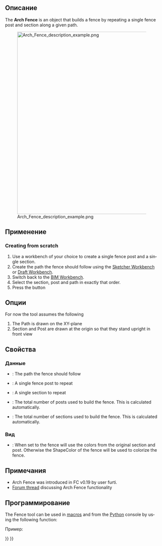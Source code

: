 <languages/>

<div class="mw-translate-fuzzy">
{{Docnav/ru
|[[Arch_Frame/ru|Каркас]]
|[[Arch_Truss/ru|Ферма]]
|[[Arch_Workbench/ru|Архитектурный верстак "Arch"]]
|IconL=Arch_Frame.svg
|IconR=Arch_Truss.svg
|IconC=Workbench_Arch.svg
}}
</div>

<div class="mw-translate-fuzzy">
{{GuiCommand/ru
|Name/ru=Ограждение
|Name=Arch_Fence
|MenuLocation=Arch → Ограждение
|Workbenches=[[Arch_Workbench/ru|Arch]]
|Version=0.19
}}
</div>

<span id="Description"></span>
==Описание==

<div lang="en" dir="ltr" class="mw-content-ltr">
The '''Arch Fence''' is an object that builds a fence by repeating a single fence post and section along a given path.
</div>

[[Image:Arch Fence description example.png|600px]]

<span id="Usage"></span>
==Применение==

<div lang="en" dir="ltr" class="mw-content-ltr">
===Creating from scratch===
</div>

<div lang="en" dir="ltr" class="mw-content-ltr">
# Use a workbench of your choice to create a single fence post and a single section.
# Create the path the fence should follow using the [[Sketcher_Workbench|Sketcher Workbench]] or [[Draft_Workbench|Draft Workbench]].
# Switch back to the [[BIM_Workbench|BIM Workbench]].
# Select the section, post and path in exactly that order.
# Press the {{Button|[[Image:Arch_Fence.svg|16px]] [[Arch_Fence|Fence]]}} button
</div>

<span id="Options"></span>
==Опции==

<div lang="en" dir="ltr" class="mw-content-ltr">
For now the tool assumes the following
# The Path is drawn on the XY-plane
# Section and Post are drawn at the origin so that they stand upright in front view
</div>

<span id="Properties"></span>
==Свойства==

<span id="Data"></span>
=== Данные ===

<div lang="en" dir="ltr" class="mw-content-ltr">
* {{PropertyData|Path}}: The path the fence should follow
* {{PropertyData|Post}}: A single fence post to repeat
* {{PropertyData|Section}}: A single section to repeat
* {{PropertyData|Number Of Posts}}: The total number of posts used to build the fence. This is calculated automatically.
* {{PropertyData|Number Of Sections}}: The total number of sections used to build the fence. This is calculated automatically.
</div>

<span id="View"></span>
=== Вид ===

<div lang="en" dir="ltr" class="mw-content-ltr">
* {{PropertyView|Use Original Colors}}: When set to {{TRUE}} the fence will use the colors from the original section and post. Otherwise the ShapeColor of the fence will be used to colorize the fence.
</div>

<span id="Notes"></span>
==Примечания==

<div lang="en" dir="ltr" class="mw-content-ltr">
* Arch Fence was introduced in FC v0.19 by user furti.
* [https://forum.freecad.org/viewtopic.php?t=36149 Forum thread] discussing Arch Fence functionality
</div>

<span id="Scripting"></span>
==Программирование==

<div lang="en" dir="ltr" class="mw-content-ltr">
The Fence tool can be used in [[Macros|macros]] and from the [[Python|Python]] console by using the following function:
</div>

{{Code|code=
Fence = buildFence(section, post, path)
}}

Пример:

{{Code|code=
import FreeCAD
import Part
import Arch

parts = []

parts.append(Part.makeBox(2000, 50, 30, FreeCAD.Vector(0, 0, 1000 - 30)))
parts.append(Part.makeBox(2000, 50, 30))
parts.append(Part.makeBox(20, 20, 1000 - 60, FreeCAD.Vector(0, 15, 30)))
parts.append(Part.makeBox(20, 20, 1000 - 60, FreeCAD.Vector(1980, 15, 30)))

for i in range(8):
    parts.append(Part.makeBox(20, 20, 1000 - 60, FreeCAD.Vector((2000 / 9 * (i + 1)) - 10, 15, 30)))

Part.show(Part.makeCompound(parts), "Fence_section")
fence_section = FreeCAD.ActiveDocument.Fence_section

sketch = FreeCAD.ActiveDocument.addObject("Sketcher::SketchObject", "Path")
sketch.Placement = FreeCAD.Placement(FreeCAD.Vector(0, 0, 0), FreeCAD.Rotation(0, 0, 0, 1))
sketch.addGeometry(Part.LineSegment(FreeCAD.Vector(0, 0, 0), FreeCAD.Vector(20000, 0, 0)), False)
sketch.addGeometry(Part.LineSegment(FreeCAD.Vector(20000, 0, 0), FreeCAD.Vector(20000, 20000, 0)), False)

post = Part.makeBox(100, 100, 1000, FreeCAD.Vector(0, 0, 0))
Part.show(post, "Post")
post = FreeCAD.ActiveDocument.Post

Fence = Arch.buildFence(fence_section, post, sketch)
}}


<div class="mw-translate-fuzzy">
{{Docnav/ru
|[[Arch_Frame/ru|Каркас]]
|[[Arch_Truss/ru|Ферма]]
|[[Arch_Workbench/ru|Архитектурный верстак "Arch"]]
|IconL=Arch_Frame.svg
|IconR=Arch_Truss.svg
|IconC=Workbench_Arch.svg
}}
</div>

{{BIM_Tools_navi{{#translation:}}}}
{{Userdocnavi{{#translation:}}}}